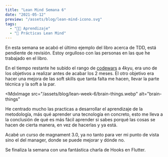 ```yaml
---
title: "Lean Mind Semana 6"
date: "2021-05-12"
preview: "/assets/blog/lean-mind-icono.svg"
tags:
  - "👨‍💻 Aprendizaje"
  - "📘 Prácticas Lean Mind"
---
```


En esta semana se acabó el último ejemplo del libro acerca de TDD, está
pendiente de revisión. Estoy orgulloso con las personas en las que he trabajado
en el libro.

En el tiempo restante he subido el rango de
[codewars](https://www.codewars.com/users/Wolfremium) a 4kyu, era uno de los
objetivos a realizar antes de acabar los 2 meses. El otro objetivo era hacer una
mejora de las soft skills que tanta falta me hacen, llevar la parte técnica y la
soft a la par.

<MdxImage
  src="/assets/blog/lean-week-6/brain-things.webp"
  alt="brain-things"
></MdxImage>

He centrado mucho las practicas a desarrollar el aprendizaje de la metodología,
más qué aprender una tecnología en concreto, esto me lleva a la conclusión de
qué es más fácil aprender si sabes porqué las cosas se hacen de cierta manera,
en vez de hacerlas y ya está.

Acabé un curso de magnament 3.0, ya no tanto para ver mi punto de vista sino el
del manager, donde se puede mejorar y dónde no.

Se finaliza la semana con una fantástica charla de Hooks en Flutter.
